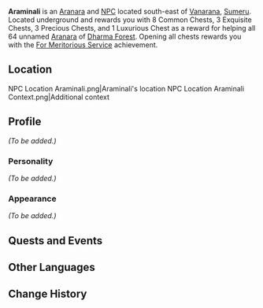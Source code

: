 {{Meta
<!-- Remove this template after adding the missing info -->
|missing_NPC_profile  = yes
|missing_NPC_idle     = yes
|missing_NPC_dialogue = yes
}}
{{Character Infobox
|type             = NPC
|image            = NPC Araminali.png
|region           = Sumeru
|affiliation      = Aranara
|title            = 
|ancestry         = <!-- Clan/family -->
|father           = 
|mother           = 
|spouse           = 
|sibling          = 
|child            = 
|relative         = 
|dialoguereward   = 
}}
'''Araminali''' is an [[Aranara]] and [[NPC]] located south-east of [[Vanarana]], [[Sumeru]]. Located underground and rewards you with 8 Common Chests, 3 Exquisite Chests, 3 Precious Chests, and 1 Luxurious Chest as a reward for helping all 64 unnamed [[Aranara]] of [[Dharma Forest]]. Opening all chests rewards you with the [[For Meritorious Service]] achievement.

==Location==
<gallery>
NPC Location Araminali.png|Araminali's location
NPC Location Araminali Context.png|Additional context
</gallery>

==Profile==
''(To be added.)''

===Personality===
''(To be added.)''

===Appearance===
''(To be added.)''

==Quests and Events==
{{Quests and Events}}
<!--
==Idle Quotes==

==Dialogue==
{{StubDialogue}}

{{Dialogue start}}
:'''Arachatora'''
:{{DIcon}}
{{Dialogue end}}

==Event Dialogue==
===Event Name===
{{Dialogue start}}
:'''{{subst:PAGENAME}}:'''
{{Dialogue end}}

==Trivia==
* 
-->
==Other Languages==
{{Other Languages
|default_hidden = 1
|en      = Araminali
|zhs     = 兰弥那离
|zhs_rm  = Lánmí'nàlí
|zht     = 蘭彌那離
|zht_rm  = Lánmí'nàlí
|ja      = アランミナリ
|ja_rm   = Aranminari
|ko      = 아란미나리
|ko_rm   = Aranminari
|es      = Araminali
|fr      = Araminali
|ru      = Араминали
|th      = Araminali
|vi      = Araminali
|de      = Araminali
|id      = Araminali
|pt      = Araminali
|tr      = Araminali
|it      = Araminali
}}

==Change History==
{{Change History|3.0}}
<!--
==References==
{{Reflist}}
-->